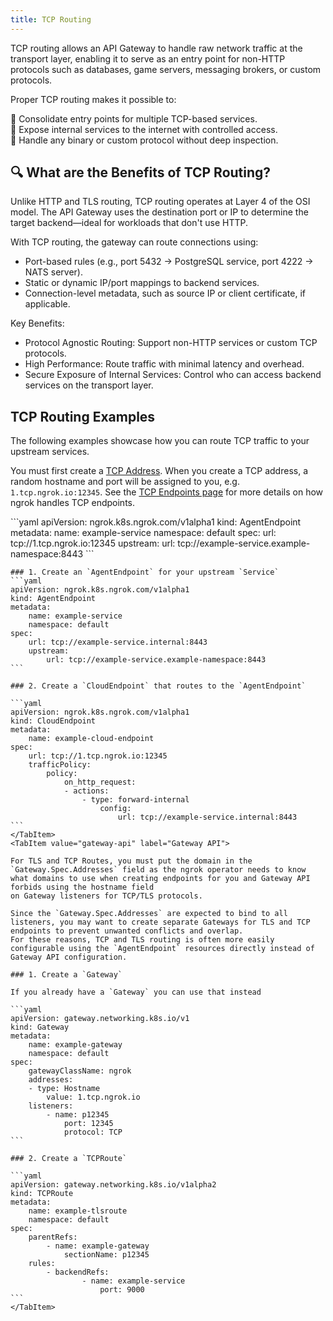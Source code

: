 ```yaml
---
title: TCP Routing
---
```



TCP routing allows an API Gateway to handle raw network traffic at the transport layer, enabling it to serve as an entry point for non-HTTP protocols such as databases, game servers, messaging brokers, or custom protocols.

Proper TCP routing makes it possible to:

🔁 Consolidate entry points for multiple TCP-based services. <br /> 
📡 Expose internal services to the internet with controlled access. <br /> 
🔌 Handle any binary or custom protocol without deep inspection. <br />

## 🔍 What are the Benefits of TCP Routing?

Unlike HTTP and TLS routing, TCP routing operates at Layer 4 of the OSI model. 
The API Gateway uses the destination port or IP to determine the target backend—ideal for workloads that don't use HTTP.

With TCP routing, the gateway can route connections using:

- Port-based rules (e.g., port 5432 → PostgreSQL service, port 4222 → NATS server).
- Static or dynamic IP/port mappings to backend services.
- Connection-level metadata, such as source IP or client certificate, if applicable.

Key Benefits:

- Protocol Agnostic Routing: Support non-HTTP services or custom TCP protocols.
- High Performance: Route traffic with minimal latency and overhead.
- Secure Exposure of Internal Services: Control who can access backend services on the transport layer.

## TCP Routing Examples

The following examples showcase how you can route TCP traffic to your upstream services.

You must first create a [TCP Address](/docs/universal-gateway/tcp-addresses/). 
When you create a TCP address, a random hostname and port will be assigned to you, e.g. `1.tcp.ngrok.io:12345`.
See the [TCP Endpoints page](/docs/universal-gateway/tcp/) for more details on how ngrok handles TCP endpoints.

<Tabs groupId="kind" queryString="kind">
	<TabItem value="agentendpoint" label="AgentEndpoint">
	```yaml
	apiVersion: ngrok.k8s.ngrok.com/v1alpha1
	kind: AgentEndpoint
	metadata:
		name: example-service
		namespace: default
	spec:
		url: tcp://1.tcp.ngrok.io:12345
		upstream:
			url: tcp://example-service.example-namespace:8443
	```
	</TabItem>
	<TabItem value="endpoints" label="CloudEndpoint with AgentEndpoint">

	### 1. Create an `AgentEndpoint` for your upstream `Service`
	```yaml
	apiVersion: ngrok.k8s.ngrok.com/v1alpha1
	kind: AgentEndpoint
	metadata:
		name: example-service
		namespace: default
	spec:
		url: tcp://example-service.internal:8443
		upstream:
			url: tcp://example-service.example-namespace:8443
	```

	### 2. Create a `CloudEndpoint` that routes to the `AgentEndpoint`

	```yaml
	apiVersion: ngrok.k8s.ngrok.com/v1alpha1
	kind: CloudEndpoint
	metadata:
		name: example-cloud-endpoint
	spec:
		url: tcp://1.tcp.ngrok.io:12345
		trafficPolicy:
			policy:
				on_http_request:
				- actions:
					- type: forward-internal
						config:
							url: tcp://example-service.internal:8443
	```
	</TabItem>
	<TabItem value="gateway-api" label="Gateway API">

	For TLS and TCP Routes, you must put the domain in the `Gateway.Spec.Addresses` field as the ngrok operator needs to know what domains to use when creating endpoints for you and Gateway API forbids using the hostname field
	on Gateway listeners for TCP/TLS protocols.

	Since the `Gateway.Spec.Addresses` are expected to bind to all listeners, you may want to create separate Gateways for TLS and TCP endpoints to prevent unwanted conflicts and overlap.
	For these reasons, TCP and TLS routing is often more easily configurable using the `AgentEndpoint` resources directly instead of Gateway API configuration.

	### 1. Create a `Gateway`

	If you already have a `Gateway` you can use that instead

	```yaml
	apiVersion: gateway.networking.k8s.io/v1
	kind: Gateway
	metadata:
		name: example-gateway
		namespace: default
	spec:
		gatewayClassName: ngrok
		addresses:
		- type: Hostname
			value: 1.tcp.ngrok.io
		listeners:
			- name: p12345
				port: 12345
				protocol: TCP
	```

	### 2. Create a `TCPRoute`

	```yaml
	apiVersion: gateway.networking.k8s.io/v1alpha2
	kind: TCPRoute
	metadata:
		name: example-tlsroute
		namespace: default
	spec:
		parentRefs:
			- name: example-gateway
				sectionName: p12345
		rules:
			- backendRefs:
					- name: example-service
						port: 9000
	```
	</TabItem>
</Tabs>
